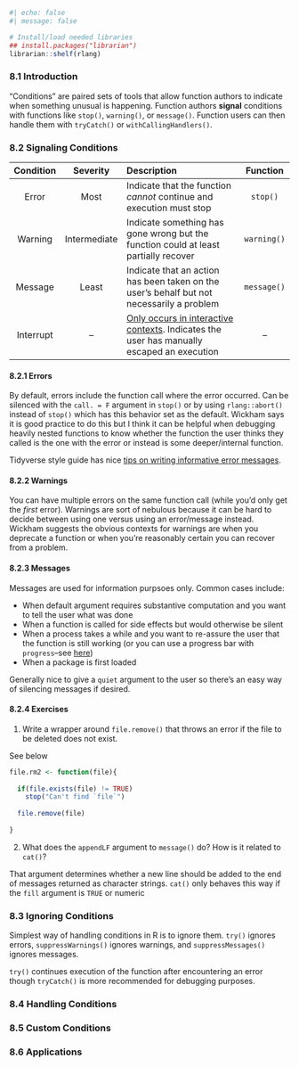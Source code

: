 
```r
#| echo: false
#| message: false

# Install/load needed libraries
## install.packages("librarian")
librarian::shelf(rlang)
```

### 8.1 Introduction

"Conditions" are paired sets of tools that allow function authors to indicate when something unusual is happening. Function authors **signal** conditions with functions like `stop()`, `warning()`, or `message()`. Function users can then handle them with `tryCatch()` or `withCallingHandlers()`.

### 8.2 Signaling Conditions

| **Condition** | **Severity** | **Description** | Function |
|:---:|:---:|:-----------------------------|:---:|
| Error | Most | Indicate that the function _cannot_ continue and execution must stop | `stop()` |
| Warning | Intermediate | Indicate something has gone wrong but the function could at least partially recover | `warning()` |
| Message | Least | Indicate that an action has been taken on the user's behalf but not necessarily a problem | `message()` |
| Interrupt | -- | <u>Only occurs in interactive contexts</u>. Indicates the user has manually escaped an execution | -- |

#### 8.2.1 Errors

By default, errors include the function call where the error occurred. Can be silenced with the `call. = F` argument in `stop()` or by using `rlang::abort()` instead of `stop()` which has this behavior set as the default. Wickham says it is good practice to do this but I think it can be helpful when debugging heavily nested functions to know whether the function the user thinks they called is the one with the error or instead is some deeper/internal function.

Tidyverse style guide has nice [tips on writing informative error messages](https://style.tidyverse.org/error-messages.html).

#### 8.2.2 Warnings

You can have multiple errors on the same function call (while you'd only get the _first_ error). Warnings are sort of nebulous because it can be hard to decide between using one versus using an error/message instead. Wickham suggests the obvious contexts for warnings are when you deprecate a function or when you're reasonably certain you can recover from a problem.

#### 8.2.3 Messages

Messages are used for information purpsoes only. Common cases include:

- When default argument requires substantive computation and you want to tell the user what was done
- When a function is called for side effects but would otherwise be silent
- When a process takes a while and you want to re-assure the user that the function is still working (or you can use a progress bar with `progress`--see [here](https://r-lib.github.io/progress/))
- When a package is first loaded

Generally nice to give a `quiet` argument to the user so there's an easy way of silencing messages if desired.

#### 8.2.4 Exercises

1. Write a wrapper around `file.remove()` that throws an error if the file to be deleted does not exist.

[See below]{.answer}

```r
file.rm2 <- function(file){
  
  if(file.exists(file) != TRUE)
    stop("Can't find `file`")
  
  file.remove(file)
  
}
```

2. What does the `appendLF` argument to `message()` do? How is it related to `cat()`?

[That argument determines whether a new line should be added to the end of messages returned as character strings. `cat()` only behaves this way if the `fill` argument is `TRUE` or numeric]{.answer}

### 8.3 Ignoring Conditions

Simplest way of handling conditions in R is to ignore them. `try()` ignores errors, `suppressWarnings()` ignores warnings, and `suppressMessages()` ignores messages.

`try()` continues execution of the function after encountering an error though `tryCatch()` is more recommended for debugging purposes.

### 8.4 Handling Conditions



### 8.5 Custom Conditions



### 8.6 Applications





